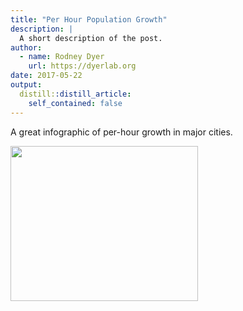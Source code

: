```yaml
---
title: "Per Hour Population Growth"
description: |
  A short description of the post.
author:
  - name: Rodney Dyer
    url: https://dyerlab.org
date: 2017-05-22
output:
  distill::distill_article:
    self_contained: false
---
```





A great infographic of per-hour growth in major cities. 

[<img src="https://dyerlab.bio.vcu.edu/wp-content/uploads/sites/4831/2017/05/Screen-Shot-2017-05-22-at-7.46.59-PM-300x248.png" alt="" width="300" height="248" class="aligncenter size-medium wp-image-1143" srcset="wp-content/uploads/2017/05/Screen-Shot-2017-05-22-at-7.46.59-PM-300x248.png 300w, wp-content/uploads/2017/05/Screen-Shot-2017-05-22-at-7.46.59-PM-768x636.png 768w, wp-content/uploads/2017/05/Screen-Shot-2017-05-22-at-7.46.59-PM-1024x848.png 1024w, wp-content/uploads/2017/05/Screen-Shot-2017-05-22-at-7.46.59-PM-1568x1298.png 1568w" sizes="(max-width: 300px) 100vw, 300px" />](https://www.weforum.org/agenda/2015/11/the-worlds-fastest-growing-cities/?utm_content=bufferfd10a&utm_medium=social&utm_source=twitter.com&utm_campaign=buffer)
 
 
 
